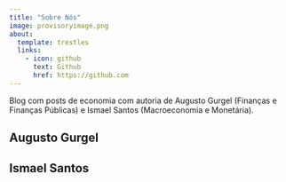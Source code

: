 ```yaml
---
title: "Sobre Nós"
image: provisoryimage.png
about:
  template: trestles
  links:
    - icon: github
      text: Github
      href: https://github.com
---
```


Blog com posts de economia com autoria de Augusto Gurgel (Finanças e Finanças Públicas) e Ismael Santos (Macroeconomia e Monetária).

## **Augusto Gurgel**

## **Ismael Santos**
